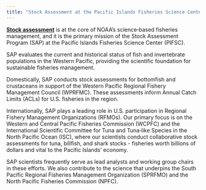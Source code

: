 ```yaml
---
title: "Stock Assessment at the Pacific Islands Fisheries Science Center"
---
```


[**Stock assessment**](https://www.fisheries.noaa.gov/topic/population-assessments#fish-stocks) is at the core of NOAA’s science‑based fisheries management, and it is the primary mission of the Stock Assessment Program (SAP) at the Pacific Islands Fisheries Science Center (PIFSC).

SAP evaluates the current and historical status of fish and invertebrate populations in the Western Pacific, providing the scientific foundation for sustainable fisheries management.

Domestically, SAP conducts stock assessments for bottomfish and crustaceans in support of the Western Pacific Regional Fishery Management Council (WPRFMC). These assessments inform Annual Catch Limits (ACLs) for U.S. fisheries in the region.

Internationally, SAP plays a leading role in U.S. participation in Regional Fishery Management Organizations (RFMOs). Our primary focus is on the Western and Central Pacific Fisheries Commission (WCPFC) and the International Scientific Committee for Tuna and Tuna‑like Species in the North Pacific Ocean (ISC), where our scientists conduct collaborative stock assessments for tuna, billfish, and shark stocks - fisheries worth billions of dollars and vital to the Pacific Islands' economy.

SAP scientists frequently serve as lead analysts and working group chairs in these efforts. We also contribute to the science that underpins the South Pacific Regional Fisheries Management Organization (SPRFMO) and the North Pacific Fisheries Commission (NPFC).

